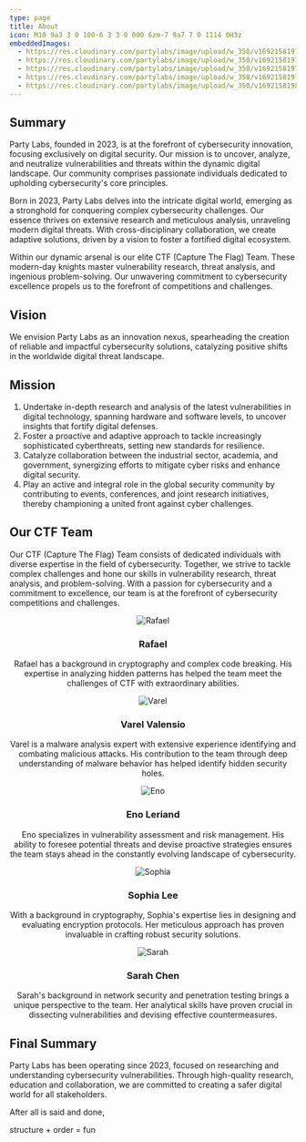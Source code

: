 ```yaml
---
type: page
title: About
icon: M10 9a3 3 0 100-6 3 3 0 000 6zm-7 9a7 7 0 1114 0H3z
embeddedImages:
  - https://res.cloudinary.com/partylabs/image/upload/w_350/v1692158197/rafael_rprnfh.png
  - https://res.cloudinary.com/partylabs/image/upload/w_350/v1692158197/varel_vebj8o.png
  - https://res.cloudinary.com/partylabs/image/upload/w_350/v1692158197/eno_px7xia.png
  - https://res.cloudinary.com/partylabs/image/upload/w_350/v1692158197/shopia_warxnw.png
  - https://res.cloudinary.com/partylabs/image/upload/w_350/v1692158198/sarah_uc0frl.png
---
```


## Summary
Party Labs, founded in 2023, is at the forefront of cybersecurity innovation, focusing exclusively on digital security. Our mission is to uncover, analyze, and neutralize vulnerabilities and threats within the dynamic digital landscape. Our community comprises passionate individuals dedicated to upholding cybersecurity's core principles.

Born in 2023, Party Labs delves into the intricate digital world, emerging as a stronghold for conquering complex cybersecurity challenges. Our essence thrives on extensive research and meticulous analysis, unraveling modern digital threats. With cross-disciplinary collaboration, we create adaptive solutions, driven by a vision to foster a fortified digital ecosystem.

Within our dynamic arsenal is our elite CTF (Capture The Flag) Team. These modern-day knights master vulnerability research, threat analysis, and ingenious problem-solving. Our unwavering commitment to cybersecurity excellence propels us to the forefront of competitions and challenges.

## Vision
We envision Party Labs as an innovation nexus, spearheading the creation of reliable and impactful cybersecurity solutions, catalyzing positive shifts in the worldwide digital threat landscape.

## Mission
1. Undertake in-depth research and analysis of the latest vulnerabilities in digital technology, spanning hardware and software levels, to uncover insights that fortify digital defenses.
2. Foster a proactive and adaptive approach to tackle increasingly sophisticated cyberthreats, setting new standards for resilience.
3. Catalyze collaboration between the industrial sector, academia, and government, synergizing efforts to mitigate cyber risks and enhance digital security.
4. Play an active and integral role in the global security community by contributing to events, conferences, and joint research initiatives, thereby championing a united front against cyber challenges.

## Our CTF Team
Our CTF (Capture The Flag) Team consists of dedicated individuals with diverse expertise in the field of cybersecurity. Together, we strive to tackle complex challenges and hone our skills in vulnerability research, threat analysis, and problem-solving. With a passion for cybersecurity and a commitment to excellence, our team is at the forefront of cybersecurity competitions and challenges.

<div align="center">

![Rafael](https://res.cloudinary.com/partylabs/image/upload/w_350/v1692158197/rafael_rprnfh.png)
### Rafael
Rafael has a background in cryptography and complex code breaking. His expertise in analyzing hidden patterns has helped the team meet the challenges of CTF with extraordinary abilities.

![Varel](https://res.cloudinary.com/partylabs/image/upload/w_350/v1692158197/varel_vebj8o.png)
### Varel Valensio
Varel is a malware analysis expert with extensive experience identifying and combating malicious attacks. His contribution to the team through deep understanding of malware behavior has helped identify hidden security holes.

![Eno](https://res.cloudinary.com/partylabs/image/upload/w_350/v1692158197/eno_px7xia.png)
### Eno Leriand
Eno specializes in vulnerability assessment and risk management. His ability to foresee potential threats and devise proactive strategies ensures the team stays ahead in the constantly evolving landscape of cybersecurity.

![Sophia](https://res.cloudinary.com/partylabs/image/upload/w_350/v1692158197/shopia_warxnw.png)
### Sophia Lee
With a background in cryptography, Sophia's expertise lies in designing and evaluating encryption protocols. Her meticulous approach has proven invaluable in crafting robust security solutions.

![Sarah](https://res.cloudinary.com/partylabs/image/upload/w_350/v1692158198/sarah_uc0frl.png)
### Sarah Chen
Sarah's background in network security and penetration testing brings a unique perspective to the team. Her analytical skills have proven crucial in dissecting vulnerabilities and devising effective countermeasures.

</div>

## Final Summary
Party Labs has been operating since 2023, focused on researching and understanding cybersecurity vulnerabilities. Through high-quality research, education and collaboration, we are committed to creating a safer digital world for all stakeholders.

<span>After all is said and done, </span>

<span className="text-primary">structure</span>
<span> + </span>
<span className="text-secondary">order</span>
<span> = </span>
<span className="text-tertiary"> fun</span>

